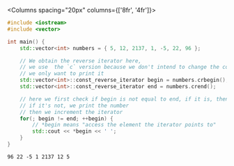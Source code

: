 <Columns spacing="20px" columns={['8fr', '4fr']}>
<div>

```cpp title="main.cpp" showLineNumbers
#include <iostream>
#include <vector>

int main() {
    std::vector<int> numbers = { 5, 12, 2137, 1, -5, 22, 96 };

    // We obtain the reverse iterator here,
    // we use  the `c` version because we don't intend to change the contents of the vector,
    // we only want to print it
    std::vector<int>::const_reverse_iterator begin = numbers.crbegin();
    std::vector<int>::const_reverse_iterator end = numbers.crend();

    // here we first check if begin is not equal to end, if it is, then we've traversed the entire container
    // if it's not, we print the number
    // then we increment the iterator
    for(; begin != end; ++begin) {
        // *begin means "access the element the iterator points to"
        std::cout << *begin << ' ';
    }
}
```

</div>
<div>

```plaintext title="Result (console)"
96 22 -5 1 2137 12 5
```

</div>
</Columns>

